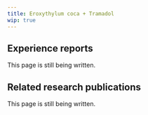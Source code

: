 ---
title: Eroxythylum coca + Tramadol
wip: true
---

## Experience reports

This page is still being written.

## Related research publications

This page is still being written.

